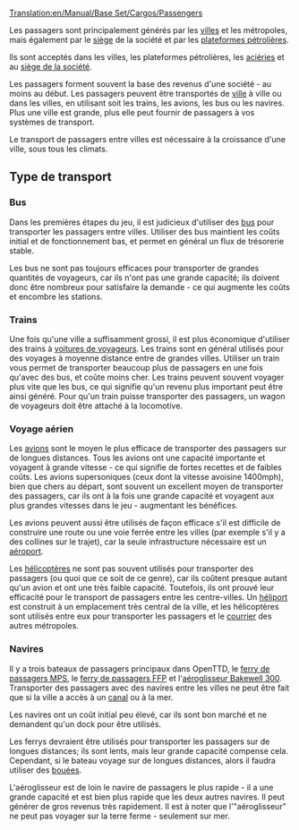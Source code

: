 [[Translation:en/Manual/Base Set/Cargos/Passengers]]

{{fr/Manual/Base Set/Cargos/Cargaison|nom=Passagers
|image=en/Manual/Base Set/Cargos/Passengers.png
|produit=[[fr/Manual/Ville|Ville]], [[fr/Manual/Base Set/Industries/Plateforme pétrolière|Plateforme pétrolière]], [[fr/Archive/Manual/Quartier général|Siège de la société]]
|accepté=[[fr/Manual/Ville|Ville]], [[fr/Manual/Base Set/Industries/Plateforme pétrolière|Plateforme pétrolière]], [[fr/Manual/Base Set/Industries/Aciérie|Aciérie]], [[fr/Archive/Manual/Quartier général|Siège de la société]]
}}

Les passagers sont principalement générés par les [[fr/Manual/Ville|villes]] et les métropoles, mais également par le [[fr/Archive/Manual/Quartier général|siège]] de la société et par les [[fr/Manual/Base Set/Industries/Plateforme pétrolière|plateformes pétrolières]].

Ils sont acceptés dans les villes, les plateformes pétrolières, les [[fr/Manual/Base Set/Industries/Aciérie|aciéries]] et au [[fr/Archive/Manual/Quartier général|siège de la société]].

Les passagers forment souvent la base des revenus d'une société - au moins au début. Les passagers peuvent être transportés de [[fr/Manual/Ville|ville]] à ville ou dans les villes, en utilisant soit les trains, les avions, les bus ou les navires. Plus une ville est grande, plus elle peut fournir de passagers à vos systèmes de transport.

Le transport de passagers entre villes est nécessaire à la croissance d'une ville, sous tous les climats.

==Type de transport==

===Bus===
Dans les premières étapes du jeu, il est judicieux d'utiliser des [[fr/Manual/Base Set/Road Vehicles/Bus|bus]] pour transporter les passagers entre villes. Utiliser des bus maintient les coûts initial et de fonctionnement bas, et permet en général un flux de trésorerie stable.

Les bus ne sont pas toujours efficaces pour transporter de grandes quantités de voyageurs, car ils n'ont pas une grande capacité; ils doivent donc être nombreux pour satisfaire la demande - ce qui augmente les coûts et encombre les stations.

===Trains===
Une fois qu'une ville a suffisamment grossi, il est plus économique d'utiliser des trains à [[fr/Manual/Base Set/Trains/Voiture à voyageurs|voitures de voyageurs]]. Les trains sont en général utilisés pour des voyages à moyenne distance entre de grandes villes. Utiliser un train vous permet de transporter beaucoup plus de passagers en une fois qu'avec des bus, et coûte moins cher. Les trains peuvent souvent voyager plus vite que les bus, ce qui signifie qu'un revenu plus important peut être ainsi généré. Pour qu'un train puisse transporter des passagers, un wagon de voyageurs doit être attaché à la locomotive.

===Voyage aérien===
Les [[fr/Manual/Avions|avions]] sont le moyen le plus efficace de transporter des passagers sur de longues distances. Tous les avions ont une capacité importante et voyagent à grande vitesse - ce qui signifie de fortes recettes et de faibles coûts. Les avions supersoniques (ceux dont la vitesse avoisine 1400mph), bien que chers au départ, sont souvent un excellent moyen de transporter des passagers, car ils ont à la fois une grande capacité et voyagent aux plus grandes vitesses dans le jeu - augmentant les bénéfices.

Les avions peuvent aussi être utilisés de façon efficace s'il est difficile de construire une route ou une voie ferrée entre les villes (par exemple s'il y a des collines sur le trajet), car la seule infrastructure nécessaire est un [[fr/Manual/Aéroports|aéroport]].

Les [[fr/Hélicoptère|hélicoptères]] ne sont pas souvent utilisés pour transporter des passagers (ou quoi que ce soit de ce genre), car ils coûtent presque autant qu'un avion et ont une très faible capacité. Toutefois, ils ont prouvé leur efficacité pour le transport de passagers entre les centre-villes. Un [[fr/Héliport|héliport]] est construit à un emplacement très central de la ville, et les hélicoptères sont utilisés entre eux pour transporter les passagers et le [[fr/Manual/Base Set/Cargos/Courrier|courrier]] des autres métropoles.

===Navires===
Il y a trois bateaux de passagers principaux dans OpenTTD, le [[fr/Manual/Base Set/Ships/Ferry de passagers MPS|ferry de passagers MPS]], le [[fr/Manual/Base Set/Ships/Ferry de passagers FFP|ferry de passagers FFP]] et l'[[fr/Manual/Base Set/Ships/Aéroglisseur Bakewell 300|aéroglisseur Bakewell 300]]. Transporter des passagers avec des navires entre les villes ne peut être fait que si la ville a accès à un [[fr/Canal|canal]] ou à la mer.

Les navires ont un coût initial peu élevé, car ils sont bon marché et ne demandent qu'un dock pour être utilisés.

Les ferrys devraient être utilisés pour transporter les passagers sur de longues distances; ils sont lents, mais leur grande capacité compense cela. Cependant, si le bateau voyage sur de longues distances, alors il faudra utiliser des [[fr/Bouée|bouées]].

L'aéroglisseur est de loin le navire de passagers le plus rapide - il a une grande capacité et est bien plus rapide que les deux autres navires. Il peut générer de gros revenus très rapidement. Il est à noter que l'"aéroglisseur" ne peut pas voyager sur la terre ferme - seulement sur mer.

{{fr/Manual/Base Set/Cargos/Navbox Cargos}}